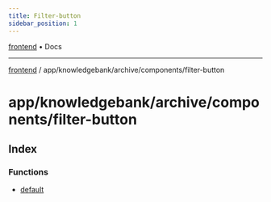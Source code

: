 ```yaml
---
title: Filter-button
sidebar_position: 1
---
```


[frontend](./filter-button/../../../../..) • Docs

***

[frontend](./filter-button/../../../../..) / app/knowledgebank/archive/components/filter-button

# app/knowledgebank/archive/components/filter-button

## Index

### Functions

- [default](./filter-button/functions/default)

